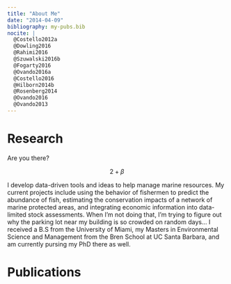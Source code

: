 ```yaml
---
title: "About Me"
date: "2014-04-09"
bibliography: my-pubs.bib
nocite: |
  @Costello2012a
  @Dowling2016
  @Rahimi2016
  @Szuwalski2016b
  @Fogarty2016
  @Ovando2016a
  @Costello2016
  @Hilborn2014b
  @Rosenberg2014
  @Ovando2016
  @Ovando2013
---
```


# Research

Are you there?

$$2 + \beta$$

I develop data-driven tools and ideas to help manage marine resources. My current projects include using the behavior of fishermen to predict the abundance of fish, estimating the conservation impacts of a network of marine protected areas, and integrating economic information into data-limited stock assessments. When I'm not doing that, I'm trying to figure out why the parking lot near my building is so crowded on random days... 
I received a B.S from the University of Miami, my Masters in Environmental Science and Management from the Bren School at UC Santa Barbara, and am currently pursing my PhD there as well. 


# Publications





